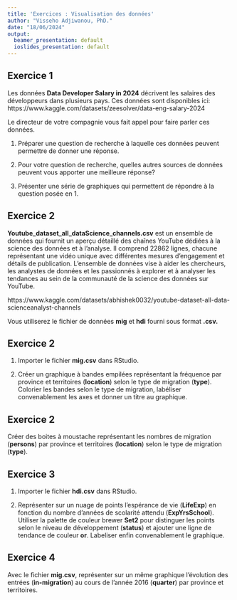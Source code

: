 ```yaml
---
title: 'Exercices : Visualisation des données'
author: "Visseho Adjiwanou, PhD."
date: "18/06/2024"
output:
  beamer_presentation: default
  ioslides_presentation: default
---
```



## Exercice 1

Les données **Data Developer Salary in 2024** décrivent les salaires des développeurs dans plusieurs pays. Ces données sont disponibles ici: 
https://www.kaggle.com/datasets/zeesolver/data-eng-salary-2024

Le directeur de votre compagnie vous fait appel pour faire parler ces données.

1. Préparer une question de recherche à laquelle ces données peuvent permettre de donner une réponse.

2. Pour votre question de recherche, quelles autres sources de données peuvent vous apporter une meilleure réponse?

3. Présenter une série de graphiques qui permettent de répondre à la question posée en 1.

## Exercice 2

**Youtube_dataset_all_dataScience_channels.csv** est un ensemble de données qui fournit un aperçu détaillé des chaînes YouTube dédiées à la science des données et à l'analyse. Il comprend 22862 lignes, chacune représentant une vidéo unique avec différentes mesures d'engagement et détails de publication. L'ensemble de données vise à aider les chercheurs, les analystes de données et les passionnés à explorer et à analyser les tendances au sein de la communauté de la science des données sur YouTube.


https://www.kaggle.com/datasets/abhishek0032/youtube-dataset-all-data-scienceanalyst-channels


Vous utiliserez le fichier de données **mig** et **hdi** fourni sous format **.csv.**

## Exercice 2

1. Importer le fichier **mig.csv** dans RStudio.

2. Créer un graphique à bandes empilées représentant la fréquence par province et territoires (**location**) selon le type de migration (**type**). Colorier les bandes selon le type de migration, labéliser convenablement les axes et donner un titre au graphique.

## Exercice 2

Créer des boites à moustache représentant les nombres de migration (**persons**) par province et territoires (**location**) selon le type de migration (**type**).

## Exercice 3

1. Importer le fichier **hdi.csv** dans RStudio.

2. Représenter sur un nuage de points l'espérance de vie (**LifeExp**) en fonction du nombre d'années de scolarité attendu (**ExpYrsSchool**). Utiliser la palette de couleur brewer **Set2** pour distinguer les points selon le niveau de développement (**status**) et ajouter une ligne de tendance de couleur **or**. Labeliser enfin convenablement le graphique.

## Exercice 4

Avec le fichier **mig.csv**, représenter sur un même graphique l'évolution des entrées (**in-migration**) au cours de l'année 2016 (**quarter**) par province et territoires.


